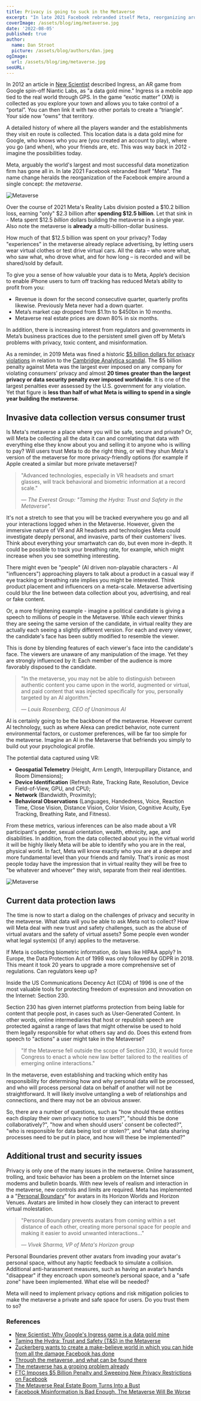 ```yaml
---
title: Privacy is going to suck in the Metaverse
excerpt: "In late 2021 Facebook rebranded itself Meta, reorganizing around a single concept: the metaverse. Over the course of 2021 Meta's Reality Labs division spent $12.5 billion dollars - in a single year - building the metaverse. Why? Because the metaverse will track behavioral and biometric information at a record scale."
coverImage: /assets/blog/img/metaverse.jpg
date: '2022-08-05'
published: true
author:
  name: Dan Stroot
  picture: /assets/blog/authors/dan.jpeg
ogImage:
  url: /assets/blog/img/metaverse.jpg
seoURL:
---
```


In 2012 an article in [New Scientist](https://www.newscientist.com/article/mg21628936-200-why-googles-ingress-game-is-a-data-gold-mine/) described Ingress, an AR game from Google spin-off Niantic Labs, as "a data gold mine." Ingress is a mobile app tied to the real world through GPS. In the game “exotic matter” (XM) is collected as you explore your town and allows you to take control of a “portal”. You can then link it with two other portals to create a “triangle”. Your side now “owns” that territory.

A detailed history of where all the players wander and the establishments they visit en route is collected. This location data is a data gold mine for Google, who knows who you are (you created an account to play), where you go (and when), who your friends are, etc. This was way back in 2012 - imagine the possibilities today.

Meta, arguably the world's largest and most successful data monetization firm has gone all in. In late 2021 Facebook rebranded itself "Meta". The name change heralds the reorganization of the Facebook empire around a single concept: _the metaverse_.

![Metaverse](https://danstroot.imgix.net/assets/blog/img/metaverse-fun.jpg)

Over the course of 2021 Meta's Reality Labs division posted a $10.2 billion loss, earning "only" $2.3 billion after **spending $12.5 billion**. Let that sink in - Meta spent $12.5 _billion_ dollars building the metaverse in a single year. Also note the metaverse is **already** a multi-billion-dollar business.

How much of that $12.5 billion was spent on your privacy? Today "experiences" in the metaverse already replace advertising, by letting users wear virtual clothes or test drive virtual cars. All the data – who wore what, who saw what, who drove what, and for how long – is recorded and will be shared/sold by default.

To give you a sense of how valuable your data is to Meta, Apple’s decision to enable iPhone users to turn off tracking has reduced Meta’s ability to profit from you:

- Revenue is down for the second consecutive quarter, quarterly profits likewise. Previously Meta never had a down quarter.
- Meta’s market cap dropped from $1.1tn to $450bn in 10 months.
- Metaverse real estate prices are down 80% in six months.

In addition, there is increasing interest from regulators and governments in Meta’s business practices due to the persistent smell given off by Meta’s problems with privacy, toxic content, and misinformation.

As a reminder, in 2019 Meta was fined a historic [$5 billion dollars for privacy violations](https://www.ftc.gov/news-events/news/press-releases/2019/07/ftc-imposes-5-billion-penalty-sweeping-new-privacy-restrictions-facebook) in relation to the [Cambridge Analytica scandal](/posts/2018-03-16-facebook-suspends-cambridge-analytica). The $5 billion penalty against Meta was the largest ever imposed on any company for violating consumers’ privacy and almost **20 times greater than the largest privacy or data security penalty ever imposed worldwide**. It is one of the largest penalties ever assessed by the U.S. government for any violation. Yet that figure is **less than half of what Meta is willing to spend in a single year building the metaverse**.

## Invasive data collection versus consumer trust

Is Meta's metaverse a place where you will be safe, secure and private? Or, will Meta be collecting all the data it can and correlating that data with everything else they know about you and selling it to anyone who is willing to pay? Will users trust Meta to do the right thing, or will they shun Meta's version of the metaverse for more privacy-friendly options (for example if Apple created a similar but more private metaverse)?

> "Advanced technologies, especially in VR headsets and smart glasses, will track behavioral and biometric information at a record scale."
>
> <cite>&mdash; The Everest Group: "Taming the Hydra: Trust and Safety in the Metaverse".</cite>

It's not a stretch to see that you will be tracked everywhere you go and all your interactions logged when in the Metaverse. However, given the immersive nature of VR and AR headsets and technologies Meta could investigate deeply personal, and invasive, parts of their customers' lives. Think about everything your smartwatch can do, but even more in-depth. It could be possible to track your breathing rate, for example, which might increase when you see something interesting.

There might even be "people" (AI driven non-playable characters - AI "influencers") approaching players to talk about a product in a casual way if eye tracking or breathing rate implies you might be interested. Think product placement and influencers on a meta-scale. Metaverse advertising could blur the line between data collection about you, advertising, and real or fake content.

Or, a more frightening example - imagine a political candidate is giving a speech to millions of people in the Metaverse. While each viewer thinks they are seeing the same version of the candidate, in virtual reality they are actually each seeing a slightly different version. For each and every viewer, the candidate's face has been subtly modified to resemble the viewer.

This is done by blending features of each viewer's face into the candidate's face. The viewers are unaware of any manipulation of the image. Yet they are strongly influenced by it: Each member of the audience is more favorably disposed to the candidate.

> "In the metaverse, you may not be able to distinguish between authentic content you came upon in the world, augmented or virtual, and paid content that was injected specifically for you, personally targeted by an AI algorithm."
>
> <cite>&mdash; Louis Rosenberg, CEO of Unanimous AI</cite>

AI is certainly going to be the backbone of the metaverse. However current AI technology, such as where Alexa can predict behavior, note current environmental factors, or customer preferences, will be far too simple for the metaverse. Imagine an AI in the Metaverse that befriends you simply to build out your psychological profile.

The potential data captured using VR:

- **Geospatial Telemetry** (Height, Arm Length, Interpupillary Distance, and Room Dimensions);
- **Device Identification** (Refresh Rate, Tracking Rate, Resolution, Device Field-of-View, GPU, and CPU);
- **Network** (Bandwidth, Proximity);
- **Behavioral Observations** (Languages, Handedness, Voice, Reaction Time, Close Vision, Distance Vision, Color Vision, Cognitive Acuity, Eye Tracking, Breathing Rate, and Fitness).

From these metrics, various inferences can be also made about a VR participant's gender, sexual orientation, wealth, ethnicity, age, and disabilities. In addition, from the data collected about you in the virtual world it will be highly likely Meta will be able to identify who you are in the real, physical world. In fact, Meta will know exactly who you are at a deeper and more fundamental level than your friends and family. That's ironic as most people today have the impression that in virtual reality they will be free to "be whatever and whoever" they wish, separate from their real identities.

![Metaverse](https://danstroot.imgix.net/assets/blog/img/metaverse-embed.jpg)

## Current data protection laws

The time is now to start a dialog on the challenges of privacy and security in the metaverse. What data will you be able to ask Meta not to collect? How will Meta deal with new trust and safety challenges, such as the abuse of virtual avatars and the safety of virtual assets? Some people even wonder what legal system(s) (if any) applies to the metaverse.

If Meta is collecting biometric information, do laws like HIPAA apply? In Europe, the Data Protection Act of 1998 was only followed by GDPR in 2018. This meant it took 20 years to upgrade a more comprehensive set of regulations. Can regulators keep up?

Inside the US Communications Decency Act (CDA) of 1996 is one of the most valuable tools for protecting freedom of expression and innovation on the Internet: Section 230.

Section 230 has given internet platforms protection from being liable for content that people post, in cases such as User-Generated Content. In other words, online intermediaries that host or republish speech are protected against a range of laws that might otherwise be used to hold them legally responsible for what others say and do. Does this extend from speech to "actions" a user might take in the Metaverse?

> "If the Metaverse fell outside the scope of Section 230, it would force Congress to enact a whole new law better tailored to the realities of emerging online interactions."

In the metaverse, even establishing and tracking which entity has responsibility for determining how and why personal data will be processed, and who will process personal data on behalf of another will not be straightforward. It will likely involve untangling a web of relationships and connections, and there may not be an obvious answer.

So, there are a number of questions, such as "how should these entities each display their own privacy notice to users?", "should this be done collaboratively?", "how and when should users' consent be collected?", "who is responsible for data being lost or stolen?", and "what data sharing processes need to be put in place, and how will these be implemented?"

## Additional trust and security issues

Privacy is only one of the many issues in the metaverse. Online harassment, trolling, and toxic behavior has been a problem on the Internet since modems and bulletin boards. With new levels of realism and interaction in the metaverse, new controls and limits are required. Meta has implemented a a "[Personal Boundary](https://about.fb.com/news/2022/02/personal-boundary-horizon/)" for avatars in its Horizon Worlds and Horizon Venues. Avatars are limited in how closely they can interact to prevent virtual molestation.

> "Personal Boundary prevents avatars from coming within a set distance of each other, creating more personal space for people and making it easier to avoid unwanted interactions..."
>
> <cite>&mdash; Vivek Sharma, VP of Meta's Horizon group</cite>

Personal Boundaries prevent other avatars from invading your avatar's personal space, without any haptic feedback to simulate a collision. Additional anti-harassment measures, such as having an avatar’s hands "disappear" if they encroach upon someone’s personal space, and a "safe zone" have been implemented. What else will be needed?

Meta will need to implement privacy options and risk mitigation policies to make the metaverse a private and safe space for users. Do you trust them to so?

### References

- [New Scientist: Why Google's Ingress game is a data gold mine](https://www.newscientist.com/article/mg21628936-200-why-googles-ingress-game-is-a-data-gold-mine/)
- [Taming the Hydra: Trust and Safety (T&S) in the Metaverse](https://www2.everestgrp.com/reportaction/EGR-2022-67-V-5256/Marketing)
- [Zuckerberg wants to create a make-believe world in which you can hide from all the damage Facebook has done](https://www.theregister.com/2021/10/29/zuckerberg_meta_facebook)
- [Through the metaverse, and what can be found there](https://penntoday.upenn.edu/news/through-metaverse-and-what-can-be-found-there)
- [The metaverse has a groping problem already](https://www.technologyreview.com/2021/12/16/1042516/the-metaverse-has-a-groping-problem/)
- [FTC Imposes $5 Billion Penalty and Sweeping New Privacy Restrictions on Facebook](https://www.ftc.gov/news-events/news/press-releases/2019/07/ftc-imposes-5-billion-penalty-sweeping-new-privacy-restrictions-facebook)
- [The Metaverse Real Estate Boom Turns Into a Bust](https://www.theinformation.com/articles/the-metaverse-real-estate-boom-turns-into-a-bust)
- [Facebook Misinformation Is Bad Enough. The Metaverse Will Be Worse](https://www.rand.org/blog/2022/08/facebook-misinformation-is-bad-enough-the-metaverse.html)

